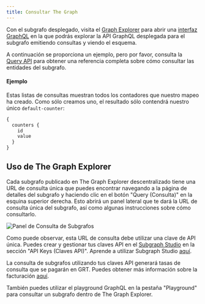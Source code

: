 ```yaml
---
title: Consultar The Graph
---
```


Con el subgrafo desplegado, visita el [Graph Explorer](https://thegraph.com/explorer) para abrir una [interfaz GraphQL](https://github.com/graphql/graphiql) en la que podrás explorar la API GraphQL desplegada para el subgrafo emitiendo consultas y viendo el esquema.

A continuación se proporciona un ejemplo, pero por favor, consulta la [Query API](/developer/graphql-api) para obtener una referencia completa sobre cómo consultar las entidades del subgrafo.

#### Ejemplo

Estas listas de consultas muestran todos los contadores que nuestro mapeo ha creado. Como sólo creamos uno, el resultado sólo contendrá nuestro único `default-counter`:

```graphql
{
  counters {
    id
    value
  }
}
```

## Uso de The Graph Explorer

Cada subgrafo publicado en The Graph Explorer descentralizado tiene una URL de consulta única que puedes encontrar navegando a la página de detalles del subgrafo y haciendo clic en el botón "Query (Consulta)" en la esquina superior derecha. Esto abrirá un panel lateral que te dará la URL de consulta única del subgrafo, así como algunas instrucciones sobre cómo consultarlo.

![Panel de Consulta de Subgrafos](/img/query-subgraph-pane.png)

Como puede observar, esta URL de consulta debe utilizar una clave de API única. Puedes crear y gestionar tus claves API en el [Subgraph Studio](https://thegraph.com/studio) en la sección "API Keys (Claves API)". Aprende a utilizar Subgraph Studio [aquí](/studio/subgraph-studio).

La consulta de subgrafos utilizando tus claves API generará tasas de consulta que se pagarán en GRT. Puedes obtener más información sobre la facturación [aquí](/studio/billing).

También puedes utilizar el playground GraphQL en la pestaña "Playground" para consultar un subgrafo dentro de The Graph Explorer.
